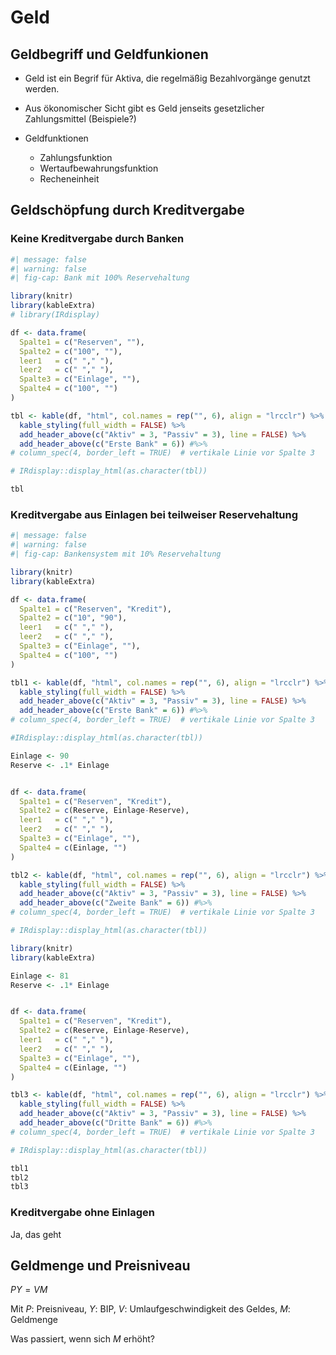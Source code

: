 # Geld

## Geldbegriff und Geldfunkionen

- Geld ist ein Begrif für Aktiva, die regelmäßig Bezahlvorgänge genutzt werden.

- Aus ökonomischer Sicht gibt es Geld jenseits gesetzlicher Zahlungsmittel (Beispiele?)

- Geldfunktionen

  - Zahlungsfunktion
  - Wertaufbewahrungsfunktion
  - Recheneinheit

## Geldschöpfung durch Kreditvergabe

### Keine Kreditvergabe durch Banken

```r
#| message: false
#| warning: false
#| fig-cap: Bank mit 100% Reservehaltung

library(knitr)
library(kableExtra)
# library(IRdisplay)

df <- data.frame(
  Spalte1 = c("Reserven", ""),
  Spalte2 = c("100", ""),
  leer1   = c(" "," "),
  leer2   = c(" "," "),
  Spalte3 = c("Einlage", ""),
  Spalte4 = c("100", "")
)

tbl <- kable(df, "html", col.names = rep("", 6), align = "lrcclr") %>%  # Spalte 1 & 3 links, 2 & 4 rechts, Leer-Spalten zentriert
  kable_styling(full_width = FALSE) %>%
  add_header_above(c("Aktiv" = 3, "Passiv" = 3), line = FALSE) %>%
  add_header_above(c("Erste Bank" = 6)) #%>%
# column_spec(4, border_left = TRUE)  # vertikale Linie vor Spalte 3

# IRdisplay::display_html(as.character(tbl))

tbl
```


### Kreditvergabe aus Einlagen bei teilweiser Reservehaltung
```r
#| message: false
#| warning: false
#| fig-cap: Bankensystem mit 10% Reservehaltung

library(knitr)
library(kableExtra)

df <- data.frame(
  Spalte1 = c("Reserven", "Kredit"),
  Spalte2 = c("10", "90"),
  leer1   = c(" "," "),
  leer2   = c(" "," "),
  Spalte3 = c("Einlage", ""),
  Spalte4 = c("100", "")
)

tbl1 <- kable(df, "html", col.names = rep("", 6), align = "lrcclr") %>%  # Spalte 1 & 3 links, 2 & 4 rechts, Leer-Spalten zentriert
  kable_styling(full_width = FALSE) %>%
  add_header_above(c("Aktiv" = 3, "Passiv" = 3), line = FALSE) %>%
  add_header_above(c("Erste Bank" = 6)) #%>%
# column_spec(4, border_left = TRUE)  # vertikale Linie vor Spalte 3

#IRdisplay::display_html(as.character(tbl))

Einlage <- 90
Reserve <- .1* Einlage


df <- data.frame(
  Spalte1 = c("Reserven", "Kredit"),
  Spalte2 = c(Reserve, Einlage-Reserve),
  leer1   = c(" "," "),
  leer2   = c(" "," "),
  Spalte3 = c("Einlage", ""),
  Spalte4 = c(Einlage, "")
)

tbl2 <- kable(df, "html", col.names = rep("", 6), align = "lrcclr") %>%  # Spalte 1 & 3 links, 2 & 4 rechts, Leer-Spalten zentriert
  kable_styling(full_width = FALSE) %>%
  add_header_above(c("Aktiv" = 3, "Passiv" = 3), line = FALSE) %>%
  add_header_above(c("Zweite Bank" = 6)) #%>%
# column_spec(4, border_left = TRUE)  # vertikale Linie vor Spalte 3

# IRdisplay::display_html(as.character(tbl))

library(knitr)
library(kableExtra)

Einlage <- 81
Reserve <- .1* Einlage


df <- data.frame(
  Spalte1 = c("Reserven", "Kredit"),
  Spalte2 = c(Reserve, Einlage-Reserve),
  leer1   = c(" "," "),
  leer2   = c(" "," "),
  Spalte3 = c("Einlage", ""),
  Spalte4 = c(Einlage, "")
)

tbl3 <- kable(df, "html", col.names = rep("", 6), align = "lrcclr") %>%  # Spalte 1 & 3 links, 2 & 4 rechts, Leer-Spalten zentriert
  kable_styling(full_width = FALSE) %>%
  add_header_above(c("Aktiv" = 3, "Passiv" = 3), line = FALSE) %>%
  add_header_above(c("Dritte Bank" = 6)) #%>%
# column_spec(4, border_left = TRUE)  # vertikale Linie vor Spalte 3

# IRdisplay::display_html(as.character(tbl))

tbl1
tbl2
tbl3
```


### Kreditvergabe ohne Einlagen

Ja, das geht

## Geldmenge und Preisniveau


$PY=VM$

Mit $P$: Preisniveau, $Y$: BIP, $V$: Umlaufgeschwindigkeit des Geldes, $M$: Geldmenge

Was passiert, wenn sich $M$ erhöht?